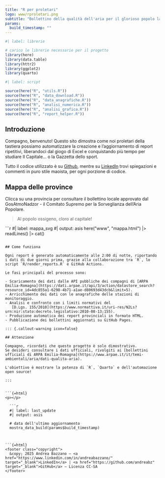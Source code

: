 ```yaml
---
title: "R per proletari"
logo: www/rproletari.png
subtitle: "Bollettino della qualità dell'aria per il glorioso popolo lavoratore"
params:
  build_timestamp: ""
---
```


```r
#| label: librerie

# carico le librerie necessarie per il progetto
library(here)
library(data.table)
library(httr2)
library(ggplot2)
library(quarto)
```

```r
#| label: script

source(here("R", "utils.R"))
source(here("R", "data_download.R"))
source(here("R", "data_anagrafiche.R"))
source(here("R", "analisi_numerica.R"))
source(here("R", "analisi_grafica.R"))
source(here("R", "report_helper.R"))
```

## Introduzione

Compagno, benvenuto! Questo sito dimostra come noi proletari della tastiera possiamo automatizzare la creazione e l'aggiornamento di report ripetitivi, liberandoci dal giogo di Excel e conquistando più tempo per studiare Il Capitale... o la Gazzetta dello sport.

Tutto il codice utilizzato è su [Github](https://github.com/andreabz/r-proletari-03), mentre su [LinkedIn](https://it.linkedin.com/in/andreabazzano/) trovi spiegazioni e commenti in puro stile maoista, per ogni porzione di codice.

## Mappa delle province

Clicca su una provincia per consultare il bollettino locale approvato dal GosAtmoNadzor - il Comitato Supremo per la Sorveglianza dell'Aria Popolare.

> Al popolo ossigeno, cloro al capitale!

```{=html}
  ```r
  #| label: mappa_svg
  #| output: asis
  here("www", "mappa.html") |> 
    readLines() |> 
    cat()
  ```
  <link rel="stylesheet" href="www/mappa.css" />
  <script src="www/mappa.js"></script>
```

## Come funziona

Ogni report è generato automaticamente alle 2:00 di notte, riportando i dati di due giorni prima, grazie alla collaborazione tra `R`, lo script `R/render_reports.R` e GitHub Actions.

Le fasi principali del processo sono:

- Scaricamento dei dati dalle API pubbliche dei compagni di [ARPA Emilia-Romagna](https://dati.arpae.it/api/3/action/datastore_search?resource_id=4dc855a1-6298-4b71-a1ae-d80693d43dcb&limit=5).
- Arricchimento dei dati con le anagrafiche delle stazioni di monitoraggio.
- Analisi e confronto con i limiti normativi del  
   [D.Lgs. 155/2010](https://www.normattiva.it/uri-res/N2Ls?urn:nir:stato:decreto.legislativo:2010-08-13;155).
- Produzione automatica dei report provinciali in formato HTML.
- Pubblicazione dei bollettini aggiornati su GitHub Pages.

::: {.callout-warning icon=false}

## Attenzione

Compagno, ricordati che questo progetto è solo dimostrativo.  
Se desideri consultare i dati ufficiali, rivolgiti ai [bollettini ufficiali di ARPA Emilia-Romagna](https://www.arpae.it/it/temi-ambientali/aria/dati-qualita-aria).  

L'obiettivo è mostrare la potenza di `R`, `Quarto` e dell'automazione open source!

:::


```{=html}
<p></p>

  ```r
  #| label: last_update
  #| output: asis
  
  # data dell'ultimo aggiornamento
  mostra_data_build(params$build_timestamp)
  ```
```


```{=html}
<footer class="copyright">
  &copy; 2025 Andrea Bazzano — <a href="https://www.linkedin.com/in/andreabazzano/" target="_blank">LinkedIn</a> | <a href="https://github.com/andreabz" target="_blank">GitHub</a> — Licenza CC-SA
</footer>
```
